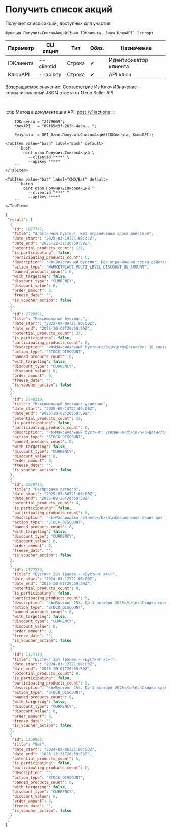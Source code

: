 ﻿---
sidebar_position: 1
description: Получить список акций и другие функции для работы с Ozon в Открытом пакете интеграций - бесплатной open-source библиотеке интеграций для 1С:Предприятие 8, OneScript и CLI
keywords: [1C, 1С, 1С:Предприятие, 1С:Предприятие 8.3, API, Интеграция, Сервисы, Обмен, OneScript, CLI, Ozon]
---


# Получить список акций
 Получает список акций, доступных для участия



`Функция ПолучитьСписокАкций(Знач IDКлиента, Знач КлючAPI) Экспорт`

  | Параметр | CLI опция | Тип | Обяз. | Назначение |
  |-|-|-|-|-|
  | IDКлиента | --clientid | Строка | &#x2714; | Идентификатор клиента |
  | КлючAPI | --apikey | Строка | &#x2714; | API ключ |

  
  Возвращаемое значение:   Соответствие Из КлючИЗначение - сериализованный JSON ответа от Ozon Seller API

<br/>

:::tip
Метод в документации API: [post /v1/actions](https://docs.ozon.ru/api/seller/#operation/Promos)
:::
<br/>


```bsl title="Пример использования для 1С:Предприятие/OneScript"
    IDКлиента = "2479669";
    КлючAPI   = "09f65e9f-262d-4aca...";

    Результат = OPI_Ozon.ПолучитьСписокАкций(IDКлиента, КлючAPI);
```
    

 <Tabs>
  
    <TabItem value="bash" label="Bash" default>
        ```bash
            oint ozon ПолучитьСписокАкций \
              --clientid "***" \
              --apikey "***"
        ```
    </TabItem>
  
    <TabItem value="bat" label="CMD/Bat" default>
        ```batch
            oint ozon ПолучитьСписокАкций ^
              --clientid "***" ^
              --apikey "***"
        ```
    </TabItem>
</Tabs>


```json title="Результат"
{
 "result": [
  {
   "id": 1977747,
   "title": "Эластичный бустинг. Без ограничения срока действия",
   "date_start": "2025-03-19T21:00:44Z",
   "date_end": "2025-12-31T20:59:59Z",
   "potential_products_count": 132,
   "is_participating": false,
   "participating_products_count": 0,
   "description": "<b>Эластичный бустинг. Без ограничения срока действия</b>\n\n<b>Даты:</b> 20 марта – 31 декабря 2025 г.\n\nНовая акция! За каждый дополнительный процент скидки вы получаете увеличение акционного бустинга.\n\n<b>Механика:</b>\n\nДля каждого товара рассчитали диапазон акционных цен с разными скидками.\n\nРазмер скидки в акции зависит от категории товара. Рассчитаем размер скидки от медианной цены за последние 30 дней.\n\nПри расчете медианной цены не будем учитывать цену товара, по которой он предлагался в акциях с механикой «Хочу скидку» и «Промокоды».\n\nЕсли за последние 30 дней товар участвовал в акции «Эластичный бустинг», будем считать скидку от прежней акционной цены, но она будет значительно меньше, чем от цены без участия в акции.\n\nУстановите цену по акции, тогда акционный бустинг рассчитается автоматически — чем больше скидка, тем выше бустинг.\n\n\nУчастие в акции сделает товар и выгоднее, и заметнее — будем показывать ваши предложения в поиске, каталоге и на странице распродажи.\n\n<b>За участие в акции товар получит:</b>\n\n• бустинг в поиске и категории — от минимального до максимального, в зависимости от установленной вами цены;\n\n• размещение товара в акционной подборке на странице распродажи;\n\n• яркий бейдж и счётчик остатков на карточке товара, если остаток акционных товаров будет менее 5 000 штук.\n\n<b>Условия участия:</b>\n\n• Участвовать в акции может любая продукция, кроме товаров для курения.\n\n• Добавить и удалить товары в акции можно в любой день акции.\n\n• Участие в акции будет влиять на расчет медианной цены за последние 30 дней.\n\nПодробнее про акцию «Эластичный бустинг» <a target=\"_blank\" href=\"https://seller-edu.ozon.ru/ceny-i-akcii/akcii-skidki-i-kupony/elastichnyi-busting\">здесь</a> . \n",
   "action_type": "MARKETPLACE_MULTI_LEVEL_DISCOUNT_ON_AMOUNT",
   "banned_products_count": 0,
   "with_targeting": false,
   "discount_type": "CURRENCY",
   "discount_value": 0,
   "order_amount": 0,
   "freeze_date": "",
   "is_voucher_action": false
  },
  {
   "id": 2726601,
   "title": "Максимальный бустинг.",
   "date_start": "2025-09-09T21:00:00Z",
   "date_end": "2025-10-02T20:59:59Z",
   "potential_products_count": 23,
   "is_participating": false,
   "participating_products_count": 0,
   "description": "<b>Максимальный бустинг</b>\n\n<b>Даты</b>: 10 сентября - 2 октября 2025 г.\n\nСпециальная акция с самым большим бустингом в поиске и категории. \n\nСкидка сделает товар и выгоднее, и заметнее — будем показывать ваши предложения в поиске, каталоге и на странице распродажи. \n\nДля участия в акции потребуются индивидуальные скидки для каждого товара. \n\n<b>За участие в акции:</b>\n\n•    дадим максимальный бустинг в поиске и категории — 55%;\n•    разместим товары в акционной подборке на странице распродажи;\n•    дадим яркий бейдж на карточке товаров, а счётчик остатков покажем, если остаток акционных товаров будет менее 5 000 штук.\n\n<b>Условия участия</b>\n\n•    Добавить и удалить товары в акции можно в любой день акции.",
   "action_type": "STOCK_DISCOUNT",
   "banned_products_count": 0,
   "with_targeting": false,
   "discount_type": "CURRENCY",
   "discount_value": 0,
   "order_amount": 0,
   "freeze_date": "",
   "is_voucher_action": false
  },
  {
   "id": 2748319,
   "title": "Максимальный бустинг: усиление",
   "date_start": "2025-09-14T21:00:00Z",
   "date_end": "2025-10-02T20:59:59Z",
   "potential_products_count": 22,
   "is_participating": false,
   "participating_products_count": 0,
   "description": "<b>Максимальный бустинг: усиление</b>\n\n<b>Даты</b>: 15 сентября - 02 октября  2025 г.\n\nСпециальная акция с самым большим бустингом в поиске и категории. \n\nСкидка сделает товар и выгоднее, и заметнее — будем показывать ваши предложения в поиске, каталоге и на странице распродажи. \n\nДля участия в акции потребуются индивидуальные скидки для каждого товара. \n\n<b>За участие в акции:</b>\n\n•\tдадим максимальный бустинг в поиске и категории — 55%;\n•\tразместим товары в акционной подборке на странице распродажи;\n•\tдадим яркий бейдж на карточке товаров, а счётчик остатков покажем, если остаток акционных товаров будет менее 5 000 штук.\n\n<b>Условия участия</b>\n\n•\tДобавить и удалить товары в акции можно в любой день акции.",
   "action_type": "STOCK_DISCOUNT",
   "banned_products_count": 0,
   "with_targeting": false,
   "discount_type": "CURRENCY",
   "discount_value": 0,
   "order_amount": 0,
   "freeze_date": "",
   "is_voucher_action": false
  },
  {
   "id": 2570713,
   "title": "Распродажа летнего",
   "date_start": "2025-07-30T21:00:00Z",
   "date_end": "2025-09-30T20:59:59Z",
   "potential_products_count": 4,
   "is_participating": false,
   "participating_products_count": 0,
   "description": "<b>Распродажа летнего</b>\n\nСпециальная акция для товаров уходящего летнего сезона: летняя одежда и обувь, садовая мебель, спортивные товары для летнего периода, все для отдыха на природе и многое другое. Успейте распродать!\n\n<b>Даты проведения</b>: 31 июля — 30 сентября 2025 года\n\n<b>Механика</b>: Рассчитали индивидуальные скидки для каждого товара.\n\n<b>Преимущества</b>\n\n•\tбустинг в поиске и категории — х3;\n•\tразмещение на странице с акционной подборкой товаров на главной Ozon; \n•\tяркий бейдж на карточке товара, а счётчик остатков покажем, если остаток акционных товаров будет менее 5 000 штук.\n\n<b>Условия участия</b>\n\n•\tДобавить и удалить товары в акции можно в любой день акции.\n•\tУчастие в акции будет влиять на расчет медианной цены за последние 30 дней.",
   "action_type": "STOCK_DISCOUNT",
   "banned_products_count": 0,
   "with_targeting": false,
   "discount_type": "CURRENCY",
   "discount_value": 0,
   "order_amount": 0,
   "freeze_date": "",
   "is_voucher_action": false
  },
  {
   "id": 1177259,
   "title": "Бустинг 25% (ранее — «Бустинг х4»)",
   "date_start": "2024-03-12T21:00:00Z",
   "date_end": "2025-10-01T20:59:59Z",
   "potential_products_count": 0,
   "is_participating": false,
   "participating_products_count": 0,
   "description": "<b>Бустинг 25%. До 1 октября 2025</b>\n\nСкидка сделает товар и выгоднее, и заметнее — участники получат яркий бейдж и счетчик остатков на карточке товара. Перейти к подборке с акционными товарами можно будет прямо с главной страницы сайта и приложения. \n\n<b>Механика</b>: Скидки от 9% в зависимости от категории. Считаем её от медианы цены за 30 дней до вступления в данную акцию: если в это время товар участвовал продолжительный период в акциях «Бустинг х2», «Бустинг х3», «Бустинг х4», будем считать скидку от прежней акционной цены, но она будет меньше, чем от цены без участия в этих акциях. \n\n<b>Преимущества</b>\n• бустинг в поиске и категории — 25%;\n• страница с акционными товарами — вход прямо с главной сайта и приложения;\n• яркий бейдж на карточке товара;\n• счетчик остатков, если остаток акционных товаров будет менее 5 000 штук.\n\n<b>Условия участия</b>\n• Участвовать в акции может любая продукция, кроме товаров для курения.\n• Добавить и удалить товары в акции можно в любой день акции.\n\nПодробнее про акции и распродажи <a target=\"_blank\" href=\"https://seller-edu.ozon.ru/how-to-sell-effectively/global-promo/rasprodazha\">здесь.</a>.",
   "action_type": "STOCK_DISCOUNT",
   "banned_products_count": 0,
   "with_targeting": false,
   "discount_type": "CURRENCY",
   "discount_value": 0,
   "order_amount": 0,
   "freeze_date": "",
   "is_voucher_action": false
  },
  {
   "id": 1177179,
   "title": "Бустинг 15% (ранее — «Бустинг х3»)",
   "date_start": "2024-03-12T21:00:00Z",
   "date_end": "2025-10-01T20:59:59Z",
   "potential_products_count": 0,
   "is_participating": false,
   "participating_products_count": 0,
   "description": "<b>Бустинг 15%. До 1 октября 2025</b>\n\nСкидка сделает товар и выгоднее, и заметнее — участники получат яркий бейдж и счетчик остатков на карточке товара. Перейти к подборке с акционными товарами можно будет прямо с главной страницы сайта и приложения.  \n\n<b>Механика</b>: Скидки от 7% в зависимости от категории. Считаем её от медианы цены за 30 дней до вступления в данную акцию: если в это время товар участвовал продолжительный период в акциях «Бустинг х2», «Бустинг х3»,  «Бустинг х4», будем считать скидку от прежней акционной цены, но она будет меньше, чем от цены без участия в этих акциях. \n\n<b>Преимущества</b>\n• бустинг в поиске и категории — 15%;\n• страница с акционными товарами — вход прямо с главной сайта и приложения;\n• яркий бейдж на карточке товара;\n• счетчик остатков, если остаток акционных товаров будет менее 5 000 штук.\n\n<b>Условия участия</b>\n• Участвовать в акции может любая продукция, кроме товаров для курения.\n• Добавить и удалить товары в акции можно в любой день акции.\n\nПодробнее про акции и распродажи <a target=\"_blank\" href=\"https://seller-edu.ozon.ru/how-to-sell-effectively/global-promo/rasprodazha\">здесь</a> . ",
   "action_type": "STOCK_DISCOUNT",
   "banned_products_count": 0,
   "with_targeting": false,
   "discount_type": "CURRENCY",
   "discount_value": 0,
   "order_amount": 0,
   "freeze_date": "",
   "is_voucher_action": false
  },
  {
   "id": 1139903,
   "title": "SH!",
   "date_start": "2024-02-06T21:00:00Z",
   "date_end": "2025-12-31T20:59:59Z",
   "potential_products_count": 5,
   "is_participating": false,
   "participating_products_count": 0,
   "description": "",
   "action_type": "STOCK_DISCOUNT",
   "banned_products_count": 0,
   "with_targeting": false,
   "discount_type": "CURRENCY",
   "discount_value": 0,
   "order_amount": 0,
   "freeze_date": "",
   "is_voucher_action": false
  }
 ]
}
```
